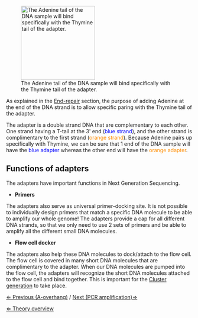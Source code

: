 [[File: Adapterligation.png|frame|x200px|The Adenine tail of the DNA sample will bind specifically with the Thymine tail of the adapter.]]

As explained in the [[End-repair]] section, the purpose of adding Adenine at the end of the DNA strand is to allow specific paring with the Thymine tail of the adapter. 


The adapter is a double strand DNA that are complementary to each other. One strand having a T-tail at the 3' end (<span style="color:#0000FF">blue strand</span>), and the other strand is complimentary to the first strand (<span style="color:#FF8C00">orange strand</span>). Because Adenine pairs up specifically with Thymine, we can be sure that 1 end of the DNA sample will have the <span style="color:#0000FF">blue adapter</span> whereas the other end will have the <span style="color:#FF8C00">orange adapter</span>.


==Functions of adapters==
The adapters have important functions in Next Generation Sequencing.
* '''Primers'''

The adapters also serve as universal primer-docking site. It is not possible to individually design primers that match a specific DNA molecule to be able to amplify our whole genome! The adapters provide a cap for all different DNA strands, so that we only need to use 2 sets of primers and be able to amplify all the different small DNA molecules. 

* '''Flow cell docker'''

The adapters also help these DNA molecules to dock/attach to the flow cell. The flow cell is covered in many short DNA molecules that are complimentary to the adapter. When our DNA molecules are pumped into the flow cell, the adapters will recognize the short DNA molecules attached to the flow cell and bind together. This is important for the [[Cluster generation]] to take place.



[[A-tailing|&lArr; Previous (A-overhang)]] / [[PCR amplification|Next (PCR amplification)&rArr;]]

[[NGS_Case |&lArr; Theory overview]]